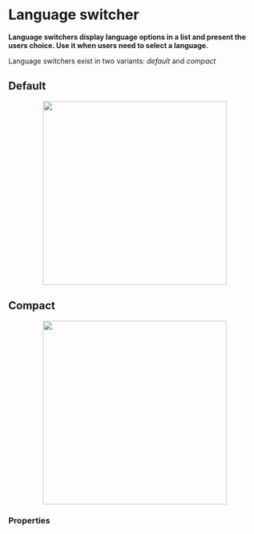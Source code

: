 # Language switcher

**Language switchers display language options in a list and present the users choice. Use it when users need to select a language.**

Language switchers exist in two variants: _default_ and _compact_

## Default

<DemoBlock withThemeSwitcher>
    <center>
        <img width="367" src="language-switcher-default.png" />
    </center>
</DemoBlock>

## Compact

<DemoBlock withThemeSwitcher>
    <center>
        <img width="367" src="language-switcher-compact.png" />
    </center>
</DemoBlock>

### Properties

<PropTable component="" />
